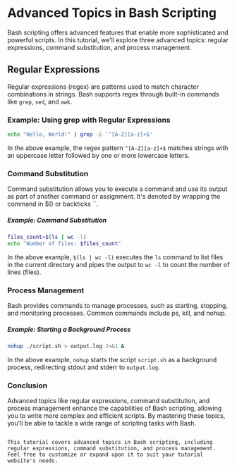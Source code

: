 # Advanced Topics in Bash Scripting

Bash scripting offers advanced features that enable more sophisticated and powerful scripts. In this tutorial, we'll explore three advanced topics: regular expressions, command substitution, and process management.

## Regular Expressions

Regular expressions (regex) are patterns used to match character combinations in strings. Bash supports regex through built-in commands like `grep`, `sed`, and `awk`.

### Example: Using grep with Regular Expressions

```bash
echo "Hello, World!" | grep -E '^[A-Z][a-z]+$'
```
In the above example, the regex pattern `^[A-Z][a-z]+$` matches strings with an uppercase letter followed by one or more lowercase letters.

### Command Substitution
Command substitution allows you to execute a command and use its output as part of another command or assignment. It's denoted by wrapping the command in $() or backticks ``.

##### Example: Command Substitution
```bash
files_count=$(ls | wc -l)
echo "Number of files: $files_count"
```
In the above example, `$(ls | wc -l)` executes the `ls` command to list files in the current directory and pipes the output to `wc -l` to count the number of lines (files).

### Process Management
Bash provides commands to manage processes, such as starting, stopping, and monitoring processes. Common commands include ps, kill, and nohup.

##### Example: Starting a Background Process
```bash
nohup ./script.sh > output.log 2>&1 &
```
In the above example, `nohup` starts the script `script.sh` as a background process, redirecting stdout and stderr to `output.log`.

### Conclusion
Advanced topics like regular expressions, command substitution, and process management enhance the capabilities of Bash scripting, allowing you to write more complex and efficient scripts. By mastering these topics, you'll be able to tackle a wide range of scripting tasks with Bash.

```vbnet

This tutorial covers advanced topics in Bash scripting, including regular expressions, command substitution, and process management. Feel free to customize or expand upon it to suit your tutorial website's needs.
```

